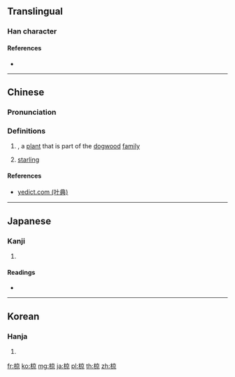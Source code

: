 ==Translingual==

===Han character===
{{Han char|rn=75|rad=木|as=08|sn=12|four=40996|canj=DYRF|ids=⿰木京}}

====References====
* {{Han ref|kx=0536.070|dkj=15020|dj=0923.200|hdz=21236.100|uh=690B|ud=26891|bh=D9CA|bd=55754}}

----

==Chinese==
{{zh-forms}}

===Pronunciation===
{{zh-pron
|m=liáng
|c=loeng4
|mc=y
|oc=y
|ma=
|cat=pn,n
}}

===Definitions===
{{zh-hanzi}}

# {{taxlink|Cornus hemsleyi|species|noshow=1}}, a [[plant]] that is part of the [[dogwood]] [[family]]
#: {{zh-l|椋子木}}
# [[starling]]
#: {{zh-l|椋鳥}}

====References====
* [http://yedict.com/htm/69/690B.htm yedict.com (叶典)]

----

==Japanese==

===Kanji===
{{ja-kanji|grade=|rs=木08}}

# {{defn|lang=ja|sort=木08}}

====Readings====
* {{ja-readings|on=[[りょう]] (ryō)|kun=[[むく]] (muku), [[くら]] (kura)}}

----

==Korean==

===Hanja===
{{ko-hanja|hangeul=[[량]], [[양]]|eumhun=|rv=ryang, yang|mr=ryang, yang|y=lyang, yang}}

# {{defn|lang=ko|sort=木08}}

[[fr:椋]]
[[ko:椋]]
[[mg:椋]]
[[ja:椋]]
[[pl:椋]]
[[th:椋]]
[[zh:椋]]